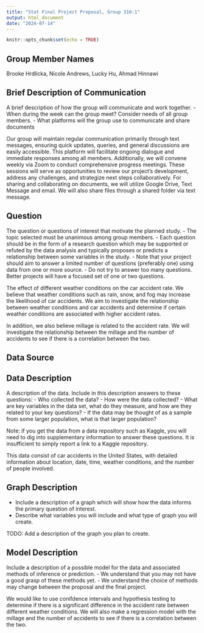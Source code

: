 ```yaml
---
title: "Stat Final Project Proposal, Group 316:1"
output: html_document
date: "2024-07-14"
---
```


```r
knitr::opts_chunk$set(echo = TRUE)
```
## Group Member Names 
Brooke Hrdlicka, 
Nicole Andrews, 
Lucky Hu, 
Ahmad Hinnawi

## Brief Description of Communication
A brief description of how the group will communicate and work together.
- When during the week can the group meet? Consider needs of all group members.
- What platforms will the group use to communicate and share documents

Our group will maintain regular communication primarily through text messages, ensuring quick updates, queries, and general discussions are easily accessible. This platform will facilitate ongoing dialogue and immediate responses among all members. Additionally, we will convene weekly via Zoom to conduct comprehensive progress meetings. These sessions will serve as opportunities to review our project's development, address any challenges, and strategize next steps collaboratively. For sharing and collaborating on documents, we will utilize Google Drive, Text Message and email. We will also share files through a shared folder via text message. 

## Question 
The question or questions of interest that motivate the planned study.
- The topic selected must be unanimous among group members.
- Each question should be in the form of a research question which may be supported or refuted by the data analysis and typically proposes or predicts a relationship between some variables in the study.
- Note that your project should aim to answer a limited number of questions (preferably one) using data from one or more source.
- Do not try to answer too many questions. Better projects will have a focused set of one or two questions.

The effect of different weather conditions on the car accident rate. We believe that weather conditions such as rain, snow, and fog may increase the likelihood of car accidents. We aim to investigate the relationship between weather conditions and car accidents and determine if certain weather conditions are associated with higher accident rates.

In addition, we also believe millage is related to the accident rate. We will investigate the relationship between the millage and the number of accidents to see if there is a correlation between the two.

## Data Source 


## Data Description 
A description of the data. Include in this description answers to these questions:
- Who collected the data?
- How were the data collected?
- What are key variables in the data set, what do they measure, and how are they related to your key questions?
- If the data may be thought of as a sample from some larger population, what is that larger population?

Note: if you get the data from a data repository such as Kaggle, you will need to dig into supplementary information to answer these questions.
It is insufficient to simply report a link to a Kaggle repository.

This data consist of car accidents in the United States, with detailed information about location, date, time, weather conditions, and the number of people involved. 

## Graph Description
- Include a description of a graph which will show how the data informs the primary question of interest.
- Describe what variables you will include and what type of graph you will create.

TODO: Add a description of the graph you plan to create.

## Model Description
Include a description of a possible model for the data and associated methods of inference or prediction.
- We understand that you may not have a good grasp of these methods yet.
- We understand the choice of methods may change between the proposal and the final project.

We would like to use conifdence intervals and hypothesis testing to determine if there is a significant difference in the accident rate between different weather conditions. We will also make a regression model with the millage and the number of accidents to see if there is a correlation between the two.
```r

```


